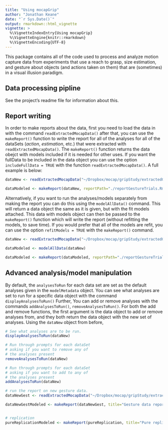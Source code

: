 ```yaml
---
title: "Using mocapGrip"
author: "Jonathan Keane"
date: "`r Sys.Date()`"
output: rmarkdown::html_vignette
vignette: >
  %\VignetteIndexEntry{Using mocapGrip}
  %\VignetteEngine{knitr::rmarkdown}
  %\VignetteEncoding{UTF-8}
---
```


This package contains all of the code used to process and analyze motion capture data from experiments that use a reach to grasp, size estimation, and gesture about objects (and actions taken on them) that are (sometimes) in a visual illusion paradigm.

## Data processing pipline

See the project's readme file for information about this.

## Report writing

In order to make reports about the data, first you need to load the data in with the command `readExtractedMocapData()` after that, you can use the `makeReport()` function to write the report for all of the analyses for all of the dataSets (*action*, *estimation*, etc.) that were extracted with `readExtractedMocapData()`. The `makeReport()` function returns the data obejct with models included if it is needed for other uses. If you want the fullData to be included in the data object you can use the option `includeFullData = TRUE` with the function `readExtractedMocapData()`. A full example is below: 

```r
dataNew <- readExtractedMocapData("~/Dropbox/mocap/gripStudy/extractedGestData/", c("action", "estimation",  "gestMaxGrip", "gestMove"))

dataModeled <- makeReport(dataNew, reportPath="./reportGestureTrials.Rmd")
```

Alternatively, if you want to run the analyses/models separately from making the report you can do this using the `modelAllData()` command. This will return a data object the same as it is given, but with the fit models attached. This data with models object can then be passed to the `makeReport()` function which will write the report (without refitting the models, to save time). If you would prefer that all of the models are refit, you can use the option `refitModels = TRUE` with the `makeReport()` command.

```r
dataNew <- readExtractedMocapData("~/Dropbox/mocap/gripStudy/extractedGestData/", c("action", "estimation",  "gestMaxGrip", "gestMove"))

dataModeled <- modelAllData(dataNew)

dataModeled <- makeReport(dataModeled, reportPath="./reportGestureTrials.Rmd")
```

## Advanced analysis/model manipulation

By default, the `analysesToRun` for each data set are set as the default analyses given in the `modelMetadata` object. You can see what analyses are set to run for a specific data object with the command `displayAnalysesToRun()` Further, You can add or remove analyses with the commands `addAnalysesToRun()`, `removeAnalysesToRun()`. For both the add and remove functions, the first argument is the data object to add or remove analyses from, and they both return the data object with the new set of analyses. Using the `dataNew` object from before, 

```r
# See what analyses are to be run.
displayAnalysesToRun(dataNew)

# Run through prompts for each dataSet
# asking if you want to remove any of
# the analyses present
removeAnalysesToRun(dataNew)

# Run through prompts for each dataSet
# asking if you want to add to any of
# the analyses present
addAnalysesToRun(dataNew)

```

```r
# run the report on new gesture data.
dataNewGest <- readExtractedMocapData("~/Dropbox/mocap/gripStudy/extractedGestData/", c("action", "estimation", "gestMaxGrip", "gestMove"), includeFullData = FALSE)

dataNewGestModeled <- makeReport(dataNewGest, title="Gesture data report", reportPath="./reportGesture.Rmd")


# replication
pureReplicationModeled <- makeReport(pureReplication, title="Pure replication report", reportPath="./reportReplication.Rmd")


```
